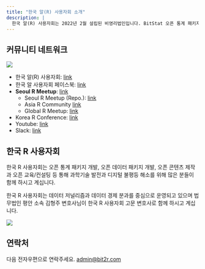 ```yaml
---
title: "한국 알(R) 사용자회 소개"
description: |
  한국 알(R) 사용자회는 2022년 2월 설립된 비영리법인입니다. BitStat 오픈 통계 패키지를 비롯하여 데이터 사이언스 전자책 콘텐츠 개발, 서울 R 미트업과 한국 R 컨퍼런스를 비롯하여 [나눔교육운동본부](https://www.sharingkorea.net/), [서울교육청 사회단체 교육활동](https://www.sen.go.kr/), [대전관광공사 민간분야 과학문화활동](http://www.djto.kr/) 사업 등을 통해 디지털 불평등 해소와 오픈 과학기술을 보급하여 더 나은 세상을 함께 만들어가고 있습니다.
---
```



## 커뮤니티 네트워크

![](fig/communities.png)

-   한국 알(R) 사용자회: [link](https://r2bit.com/)
-   한국 알 사용자회 페이스북: [link](https://www.facebook.com/groups/tidyverse)
-   **Seoul R Meetup**: [link](https://www.meetup.com/seoul-r-meetup)
    -   Seoul R Meetup (Repo.): [link](https://r2bit.com/seoul-r)
    -   Asia R Community [link](https://github.com/AsiaR-community)
    -   Global R Meetup: [link](https://benubah.github.io/r-community-explorer/rugs.html)
-   Korea R Conference: [link](https://use-r.kr/)
-   Youtube: [link](https://www.youtube.com/channel/UCW-epmIvjBEhhVXw_F0Nqbw)
-   Slack: [link](https://korea-r-user-group.slack.com)

## 한국 R 사용자회 

한국 R 사용자회는 오픈 통계 패키지 개발, 오픈 데이터 패키지 개발, 오픈 콘텐츠 제작과 오픈 교육/컨설팅 등 통해 과학기술 발전과 디지털 불평등 해소를 위해 많은 분들이 함께 하시고 계십니다.

한국 R 사용자회는 데이터 저널리즘과 데이터 경제 분과를 중심으로 운영되고 있으며 법무법인 평안 소속 김형주 변호사님이 한국 R 사용자회 고문 변호사로 함께 하시고 계십니다.


![](fig/organization.png) 

## 연락처 

다음 전자우편으로 연락주세요. <a href="mainto:admin@bit2r.com">admin\@bit2r.com</a>







